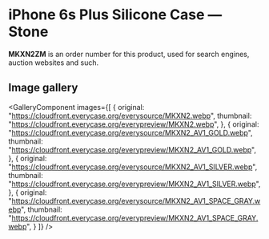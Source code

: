 
# iPhone 6s Plus Silicone Case — Stone

<Callout type='info' emoji='👉🏻'>**MKXN2ZM** is an order number for this product, used for search engines, auction websites and such.</Callout>

## Image gallery

<GalleryComponent
    images={[
      {
        original: "https://cloudfront.everycase.org/everysource/MKXN2.webp",
        thumbnail: "https://cloudfront.everycase.org/everypreview/MKXN2.webp",
      },
      {
        original: "https://cloudfront.everycase.org/everysource/MKXN2_AV1_GOLD.webp",
        thumbnail: "https://cloudfront.everycase.org/everypreview/MKXN2_AV1_GOLD.webp",
      },
      {
        original: "https://cloudfront.everycase.org/everysource/MKXN2_AV1_SILVER.webp",
        thumbnail: "https://cloudfront.everycase.org/everypreview/MKXN2_AV1_SILVER.webp",
      },
      {
        original: "https://cloudfront.everycase.org/everysource/MKXN2_AV1_SPACE_GRAY.webp",
        thumbnail: "https://cloudfront.everycase.org/everypreview/MKXN2_AV1_SPACE_GRAY.webp",
      }
    ]}
  />
